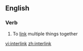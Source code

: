 ==English==

===Verb===
{{en-verb}}

#To [[link]] multiple things together

[[vi:interlink]]
[[zh:interlink]]